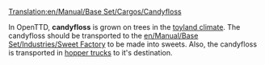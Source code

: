 [[Translation:en/Manual/Base Set/Cargos/Candyfloss]]

{{en/Manual/Base Set/Cargos/Cargo|name=Candyfloss
|image=en/Manual/Base Set/CandyflossForest.png
|produced=[[en/Manual/Base Set/Industries/Candyfloss Forest]]
|accepted=[[en/Manual/Base Set/Industries/Sweet Factory]]
}}
In OpenTTD, '''candyfloss'''  is grown on trees in the [[en/Manual/Climates|toyland climate]]. The candyfloss should be transported to the [[en/Manual/Base Set/Industries/Sweet Factory]] to be made into sweets. Also, the candyfloss is transported in [[en/Manual/Base Set/Road Vehicles/Candyfloss Trucks|hopper trucks]] to it's destination.